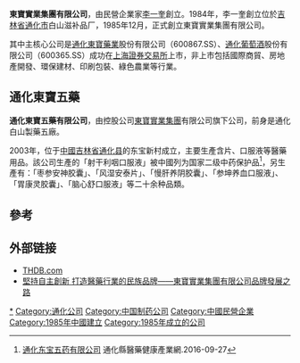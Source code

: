 {{copyedit|time=2018-04-04T23:42:45+00:00}}
'''東寶實業集團有限公司'''，由民營企業家[[李一奎|李一奎]]創立。1984年，李一奎創立位於[[吉林省|吉林省]][[通化市|通化市]]白山滋补品厂，1985年12月，正式創立東寶實業集團有限公司。

其中主核心公司是[[通化東寶藥業|通化東寶藥業]]股份有限公司（600867.SS）、[[通化葡萄酒|通化葡萄酒]]股份有限公司（600365.SS）成功在[[上海證券交易所|上海證券交易所]]上市，非上市包括國際商貿、房地產開發、環保建材、印刷包裝、綠色農業等行業。

==通化東寶五藥==

'''通化東寶五藥有限公司'''，由控股公司[[東寶實業集團|東寶實業集團]]有限公司旗下公司，前身是通化白山製藥五廠。

2003年，位于[[中國|中國]][[吉林省|吉林省]][[通化县|通化县]]的东宝新村成立，主要生產含片、口服液等醫藥用品。該公司生產的「射干利咽口服液」被中國列为国家二级中药保护品<ref>[http://www.thxyyjkw.com/content/?452.html 通化东宝五药有限公司] {{Wayback|url=http://www.thxyyjkw.com/content/?452.html |date=20180612112910 }}通化縣醫藥健康產業網.2016-09-27</ref>，另生產有：「枣参安神胶囊」、「风湿安泰片」、「慢肝养阴胶囊」、「参坤养血口服液」、「胃康灵胶囊」、「脑心舒口服液」等二十余种品類。

==參考==
{{REFLIST}}

==外部链接==
*[https://web.archive.org/web/20180324191507/http://thdb.com/ THDB.com]
*[http://brandpromotion.mofcom.gov.cn/aarticle/b/ca/200609/20060903173358.html 堅持自主創新 打造醫藥行業的民族品牌——東寶實業集團有限公司品牌發展之路] {{Wayback|url=http://brandpromotion.mofcom.gov.cn/aarticle/b/ca/200609/20060903173358.html |date=20181004104055 }}

{{Company-stub}}

[[Category:東寶實業集團|*]]
[[Category:通化公司|Category:通化公司]]
[[Category:中国制药公司|Category:中国制药公司]]
[[Category:中國民營企業|Category:中國民營企業]]
[[Category:1985年中國建立|Category:1985年中國建立]]
[[Category:1985年成立的公司|Category:1985年成立的公司]]